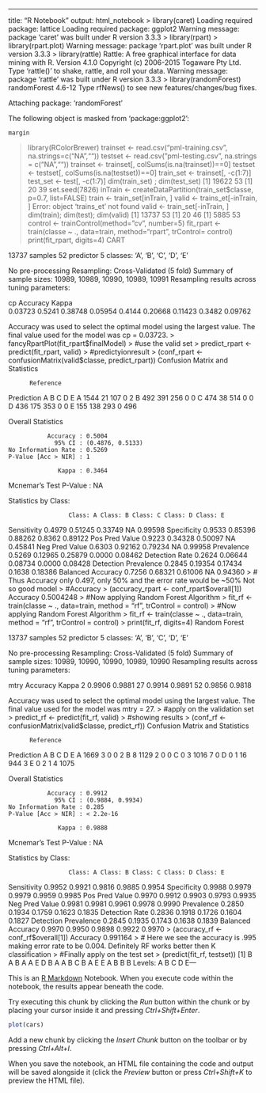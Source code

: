 ---
title: "R Notebook"
output: html_notebook
> library(caret)
Loading required package: lattice
Loading required package: ggplot2
Warning message:
package 'caret' was built under R version 3.3.3 
> library(rpart)
> library(rpart.plot)
Warning message:
package 'rpart.plot' was built under R version 3.3.3 
> library(rattle)
Rattle: A free graphical interface for data mining with R.
Version 4.1.0 Copyright (c) 2006-2015 Togaware Pty Ltd.
Type 'rattle()' to shake, rattle, and roll your data.
Warning message:
package 'rattle' was built under R version 3.3.3 
> library(randomForest)
randomForest 4.6-12
Type rfNews() to see new features/changes/bug fixes.

Attaching package: 'randomForest'

The following object is masked from 'package:ggplot2':

    margin

> library(RColorBrewer)
> trainset <- read.csv("pml-training.csv", na.strings=c("NA",""))
> testset <- read.csv("pml-testing.csv", na.strings = c("NA",""))
> trainset <- trainset[, colSums(is.na(trainset))==0]
> testset <- testset[, colSums(is.na(testset))==0]
> train_set <- trainset[, -c(1:7)]
> test_set <- test[, -c(1:7)]
> dim(train_set) ; dim(test_set)
[1] 19622    53
[1] 20 39
> set.seed(7826)
> inTrain <- createDataPartition(train_set$classe, p=0.7, list=FALSE)
> train <- train_set[inTrain, ]
> valid <- trains_et[-inTrain, ]
Error: object 'trains_et' not found
> valid <- train_set[-inTrain, ]
> dim(train); dim(test); dim(valid)
[1] 13737    53
[1] 20 46
[1] 5885   53
> control <- trainControl(method="cv", number=5)
> fit_rpart <- train(classe ~ ., data=train, method="rpart", trControl= control)
> print(fit_rpart, digits=4)
CART 

13737 samples
   52 predictor
    5 classes: 'A', 'B', 'C', 'D', 'E' 

No pre-processing
Resampling: Cross-Validated (5 fold) 
Summary of sample sizes: 10989, 10989, 10990, 10989, 10991 
Resampling results across tuning parameters:

  cp       Accuracy  Kappa  
  0.03723  0.5241    0.38748
  0.05954  0.4144    0.20668
  0.11423  0.3482    0.09762

Accuracy was used to select the optimal model using  the largest value.
The final value used for the model was cp = 0.03723. 
> fancyRpartPlot(fit_rpart$finalModel)
> #use the valid set
> predict_rpart <- predict(fit_rpart, valid)
> #predictyionresult
> (conf_rpart <- confusionMatrix(valid$classe, predict_rpart))
Confusion Matrix and Statistics

          Reference
Prediction    A    B    C    D    E
         A 1544   21  107    0    2
         B  492  391  256    0    0
         C  474   38  514    0    0
         D  436  175  353    0    0
         E  155  138  293    0  496

Overall Statistics
                                          
               Accuracy : 0.5004          
                 95% CI : (0.4876, 0.5133)
    No Information Rate : 0.5269          
    P-Value [Acc > NIR] : 1               
                                          
                  Kappa : 0.3464          
 Mcnemar's Test P-Value : NA              

Statistics by Class:

                     Class: A Class: B Class: C Class: D Class: E
Sensitivity            0.4979  0.51245  0.33749       NA  0.99598
Specificity            0.9533  0.85396  0.88262   0.8362  0.89122
Pos Pred Value         0.9223  0.34328  0.50097       NA  0.45841
Neg Pred Value         0.6303  0.92162  0.79234       NA  0.99958
Prevalence             0.5269  0.12965  0.25879   0.0000  0.08462
Detection Rate         0.2624  0.06644  0.08734   0.0000  0.08428
Detection Prevalence   0.2845  0.19354  0.17434   0.1638  0.18386
Balanced Accuracy      0.7256  0.68321  0.61006       NA  0.94360
> # Thus Accuracy only 0.497, only 50% and the error rate would be ~50% Not so good model
> #Accuracy
> (accuracy_rpart <- conf_rpart$overall[1])
 Accuracy 
0.5004248 
> #Now applying Random Forest Algorithm
> fit_rf <- train(classe ~ ., data=train, method = "rf", trControl = control)
> #Now applying Random Forest Algorithm
> fit_rf <- train(classe ~ ., data=train, method = "rf", trControl = control)
> print(fit_rf, digits=4)
Random Forest 

13737 samples
   52 predictor
    5 classes: 'A', 'B', 'C', 'D', 'E' 

No pre-processing
Resampling: Cross-Validated (5 fold) 
Summary of sample sizes: 10989, 10990, 10990, 10989, 10990 
Resampling results across tuning parameters:

  mtry  Accuracy  Kappa 
   2    0.9906    0.9881
  27    0.9914    0.9891
  52    0.9856    0.9818

Accuracy was used to select the optimal model using  the largest value.
The final value used for the model was mtry = 27. 
> #apply on the validation set
> predict_rf <- predict(fit_rf, valid)
> #showing results
> (conf_rf <- confusionMatrix(valid$classe, predict_rf))
Confusion Matrix and Statistics

          Reference
Prediction    A    B    C    D    E
         A 1669    3    0    0    2
         B    8 1129    2    0    0
         C    0    3 1016    7    0
         D    0    1   16  944    3
         E    0    2    1    4 1075

Overall Statistics
                                          
               Accuracy : 0.9912          
                 95% CI : (0.9884, 0.9934)
    No Information Rate : 0.285           
    P-Value [Acc > NIR] : < 2.2e-16       
                                          
                  Kappa : 0.9888          
 Mcnemar's Test P-Value : NA              

Statistics by Class:

                     Class: A Class: B Class: C Class: D Class: E
Sensitivity            0.9952   0.9921   0.9816   0.9885   0.9954
Specificity            0.9988   0.9979   0.9979   0.9959   0.9985
Pos Pred Value         0.9970   0.9912   0.9903   0.9793   0.9935
Neg Pred Value         0.9981   0.9981   0.9961   0.9978   0.9990
Prevalence             0.2850   0.1934   0.1759   0.1623   0.1835
Detection Rate         0.2836   0.1918   0.1726   0.1604   0.1827
Detection Prevalence   0.2845   0.1935   0.1743   0.1638   0.1839
Balanced Accuracy      0.9970   0.9950   0.9898   0.9922   0.9970
> (accuracy_rf <- conf_rf$overall[1])
Accuracy 
0.991164 
> # Here we see the accuracy is .995 making error rate to be 0.004. Definitely RF works better then K classification
> #Finally apply on the test set
> (predict(fit_rf, testset))
 [1] B A B A A E D B A A B C B A E E A B B B
Levels: A B C D E---

This is an [R Markdown](http://rmarkdown.rstudio.com) Notebook. When you execute code within the notebook, the results appear beneath the code. 

Try executing this chunk by clicking the *Run* button within the chunk or by placing your cursor inside it and pressing *Ctrl+Shift+Enter*. 

```{r}
plot(cars)
```

Add a new chunk by clicking the *Insert Chunk* button on the toolbar or by pressing *Ctrl+Alt+I*.

When you save the notebook, an HTML file containing the code and output will be saved alongside it (click the *Preview* button or press *Ctrl+Shift+K* to preview the HTML file).
